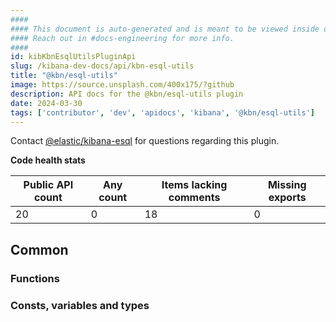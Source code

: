 ```yaml
---
####
#### This document is auto-generated and is meant to be viewed inside our experimental, new docs system.
#### Reach out in #docs-engineering for more info.
####
id: kibKbnEsqlUtilsPluginApi
slug: /kibana-dev-docs/api/kbn-esql-utils
title: "@kbn/esql-utils"
image: https://source.unsplash.com/400x175/?github
description: API docs for the @kbn/esql-utils plugin
date: 2024-03-30
tags: ['contributor', 'dev', 'apidocs', 'kibana', '@kbn/esql-utils']
---
```




Contact [@elastic/kibana-esql](https://github.com/orgs/elastic/teams/kibana-esql) for questions regarding this plugin.

**Code health stats**

| Public API count  | Any count | Items lacking comments | Missing exports |
|-------------------|-----------|------------------------|-----------------|
| 20 | 0 | 18 | 0 |

## Common

### Functions
<DocDefinitionList data={kbnEsqlUtilsObj.common.functions}/>

### Consts, variables and types
<DocDefinitionList data={kbnEsqlUtilsObj.common.misc}/>

